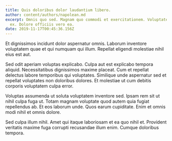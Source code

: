 ```yaml
---
title: Quis doloribus dolor laudantium libero.
author: content/authors/napolean.md
excerpt: Omnis quo sed. Magnam quo commodi et exercitationem. Voluptatem velit
  ex. Dolore officiis vero ea.
date: 2019-11-17T00:45:36.156Z
---
```

Et dignissimos incidunt dolor aspernatur omnis. Laborum inventore voluptatem quae et qui numquam qui illum. Repellat eligendi molestiae nihil eius est aut.
 Sed odit aperiam voluptas explicabo. Culpa aut est explicabo tempora aliquid. Necessitatibus dignissimos maxime placeat. Cum et repellat delectus labore temporibus qui voluptates. Similique unde aspernatur sed et repellat voluptates non doloribus dolores. Et molestiae ut cum debitis corporis voluptatem culpa error.
 Voluptas assumenda ut soluta voluptatem inventore sed. Ipsam rem sit ut nihil culpa fuga ut. Totam magnam voluptate quod autem quia fugiat repellendus ab. Et eos laborum unde. Quos earum cupiditate. Enim et omnis modi nihil et omnis dolore.
 Sed culpa illum nihil. Amet qui itaque laboriosam et ea quo nihil et. Provident veritatis maxime fuga corrupti recusandae illum enim. Cumque doloribus tempora.